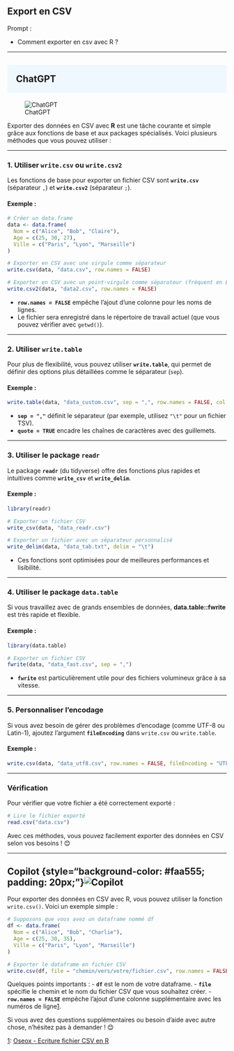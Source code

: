 ## Export en CSV

::: {.callout-note appearance="simple"}
Prompt : 

* Comment exporter en csv avec R ?



:::

----

## ChatGPT {style="background-color: #f0f8ff; padding: 20px;"}
![ChatGPT](../img/ChatGPT.PNG)

Exporter des données en CSV avec **R** est une tâche courante et simple grâce aux fonctions de base et aux packages spécialisés. Voici plusieurs méthodes que vous pouvez utiliser :

---

### 1. **Utiliser `write.csv` ou `write.csv2`**
Les fonctions de base pour exporter un fichier CSV sont **`write.csv`** (séparateur `,`) et **`write.csv2`** (séparateur `;`).

#### Exemple :
```R
# Créer un data.frame
data <- data.frame(
  Nom = c("Alice", "Bob", "Claire"),
  Age = c(25, 30, 27),
  Ville = c("Paris", "Lyon", "Marseille")
)

# Exporter en CSV avec une virgule comme séparateur
write.csv(data, "data.csv", row.names = FALSE)

# Exporter en CSV avec un point-virgule comme séparateur (fréquent en Europe)
write.csv2(data, "data2.csv", row.names = FALSE)
```

- **`row.names = FALSE`** empêche l'ajout d'une colonne pour les noms de lignes.
- Le fichier sera enregistré dans le répertoire de travail actuel (que vous pouvez vérifier avec `getwd()`).

---

### 2. **Utiliser `write.table`**
Pour plus de flexibilité, vous pouvez utiliser **`write.table`**, qui permet de définir des options plus détaillées comme le séparateur (`sep`).

#### Exemple :
```R
write.table(data, "data_custom.csv", sep = ",", row.names = FALSE, col.names = TRUE, quote = TRUE)
```

- **`sep = ","`** définit le séparateur (par exemple, utilisez `"\t"` pour un fichier TSV).
- **`quote = TRUE`** encadre les chaînes de caractères avec des guillemets.

---

### 3. **Utiliser le package `readr`**
Le package **`readr`** (du tidyverse) offre des fonctions plus rapides et intuitives comme **`write_csv`** et **`write_delim`**.

#### Exemple :
```R
library(readr)

# Exporter un fichier CSV
write_csv(data, "data_readr.csv")

# Exporter un fichier avec un séparateur personnalisé
write_delim(data, "data_tab.txt", delim = "\t")
```

- Ces fonctions sont optimisées pour de meilleures performances et lisibilité.

---

### 4. **Utiliser le package `data.table`**
Si vous travaillez avec de grands ensembles de données, **data.table::fwrite** est très rapide et flexible.

#### Exemple :
```R
library(data.table)

# Exporter un fichier CSV
fwrite(data, "data_fast.csv", sep = ",")
```

- **`fwrite`** est particulièrement utile pour des fichiers volumineux grâce à sa vitesse.

---

### 5. **Personnaliser l'encodage**
Si vous avez besoin de gérer des problèmes d'encodage (comme UTF-8 ou Latin-1), ajoutez l'argument **`fileEncoding`** dans `write.csv` ou `write.table`.

#### Exemple :
```R
write.csv(data, "data_utf8.csv", row.names = FALSE, fileEncoding = "UTF-8")
```

---

### Vérification
Pour vérifier que votre fichier a été correctement exporté :
```R
# Lire le fichier exporté
read.csv("data.csv")
```

Avec ces méthodes, vous pouvez facilement exporter des données en CSV selon vos besoins ! 😊

----

## Copilot {style="background-color: #faa555; padding: 20px;"}![Copilot](../img/copilot.PNG)

Pour exporter des données en CSV avec R, vous pouvez utiliser la fonction `write.csv()`. Voici un exemple simple :

```r
# Supposons que vous avez un dataframe nommé df
df <- data.frame(
  Nom = c("Alice", "Bob", "Charlie"),
  Age = c(25, 30, 35),
  Ville = c("Paris", "Lyon", "Marseille")
)

# Exporter le dataframe en fichier CSV
write.csv(df, file = "chemin/vers/votre/fichier.csv", row.names = FALSE)
```

Quelques points importants :
- **`df`** est le nom de votre dataframe.
- **`file`** spécifie le chemin et le nom du fichier CSV que vous souhaitez créer.
- **`row.names = FALSE`** empêche l'ajout d'une colonne supplémentaire avec les numéros de ligne[1](https://oseox.fr/langage-r/ecrire-fichier-csv.html).

Si vous avez des questions supplémentaires ou besoin d'aide avec autre chose, n'hésitez pas à demander ! 😊

[1](https://oseox.fr/langage-r/ecrire-fichier-csv.html): [Oseox - Ecriture fichier CSV en R](https://oseox.fr/langage-r/ecrire-fichier-csv.html)